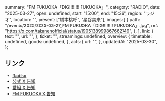   summary: "FM FUKUOKA「DIG!!!!!!!! FUKUOKA」",
  category: "RADIO",
  date: "2025-03-27",
  open: undefined,
  start: "15:00",
  end: "15:36",
  region: "ラジオ",
  location: "",
  present: ["橋本桃呼", "星谷美来"],
  images: [
    {
      path: "/events/2025/2025-03-27_FM FUKUOKA「DIG!!!!!!!! FUKUOKA」.jpg",
      ref: "https://x.com/takanenofficial/status/1905138999867662749",
    },
  ],
  link: {
    text: "",
    url: "",
  },
  ticket: "",
  streamings: undefined,
  overview: {
    timetable: undefined,
    goods: undefined,
  },
  acts: {
    url: "",
  },
  updatedAt: "2025-03-30",
};

## リンク

- [Radiko](https://radiko.jp/share/?sid=FMFUKUOKA&t=20250327151640)
- [公式 X 告知](https://x.com/takanenofficial/status/1905138999867662749)
- [番組 X 告知](https://x.com/digfukuoka/status/1905095917310738569)
- [FM FUKUOKA X 告知](https://x.com/fmfukuoka/status/1905050887984435582)
